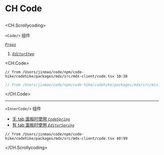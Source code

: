 # CH Code


##

<CH.Scrollycoding>

`<Code/>` 组件

[_`Props`_](focus://Code#1:5)

1. [_`EditorStep`_](focus://EditorStep#11)

<CH.Code>

```tsx Code focus=7,10,13,22
// from /Users/jinmao/code/npm/code-hike/codehike/packages/mdx/src/mdx-client/code.tsx 10:38
```

```ts EditorStep
// from /Users/jinmao/code/npm/code-hike/codehike/packages/mdx/src/mini-editor/editor-shift.tsx 6:21
```

</CH.Code>

---

`<InnerCode/>` 组件

- [无 tab 面板时使用 _`CodeSpring`_](focus://25:37)
- [有 tab 面板时使用 _`EditorSpring`_](focus://45:57)

```tsx InnerCode focus=8,19:24,39:44,60
// from /Users/jinmao/code/npm/code-hike/codehike/packages/mdx/src/mdx-client/code.tsx 40:99
```

</CH.Scrollycoding>
